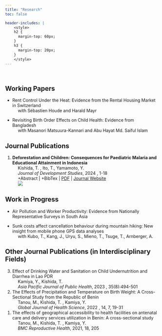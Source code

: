 ```yaml
---
title: "Research"
toc: false

header-includes: |
    <style>
    h2 {
      margin-top: 60px;
    }
    h3 {
      margin-top: 20px;
    }
    </style>
---
```


<!-- Feel free to text me if you don't have access to the full text or PDF. -->
\

## Working Papers

- Rent Control Under the Heat: Evidence from the Rental Housing Market in Switzerland<br>
  &emsp; <span class="co-author">with Sébastien Houde and Harald Mayr</span>

- Revisiting Birth Order Effects on Child Health: Evidence from Bangladesh <br>
  &emsp; <span class="co-author">with Masanori Matsuura-Kannari and Abu Hayat Md. Saiful Islam</span>



## Journal Publications

<ol reversed>
  <!-- --- -->
  <!-- <li> -->
  <!--   **Title**<br> -->
  <!--   &emsp; Kishida, T.<br> -->
  <!--   &emsp; *Journal Name*, 2025<span class="co-author">, xx-xx</span><br> -->
  <!-- </li> -->
  <!-- --- -->
  <li>
    **Deforestation and Children: Consequences for Paediatric Malaria and Educational Attainment in Indonesia**<br>
    &emsp; <span class="author-self">Kishida, T.</span>
    <span class="co-author">, Ito, T., Yamamoto, Y.</span><br>
    &emsp; *Journal of Development Studies*, 2024
    <span class="co-author">, 1-18</span><br>
    &emsp; +Abstract | +BibTex | [PDF](https://takaakikishida.github.io/research/file/2024_JDS_Kishida_Deforestation_and_Children.pdf){target="_blank"} | [Journal Website](https://www.tandfonline.com/doi/full/10.1080/00220388.2024.2404561){target="_blank"}<br>
    &emsp; ![](/image/forest_loss_2012.jpeg)
  </li>
</ol>

<!-- 1. **Deforestation and Children: Consequences for Paediatric Malaria and Educational Attainment in Indonesia**<br> -->
<!--   <span class="author-self">Kishida, T.</span><span class="co-author">, Ito, T., Yamamoto, Y.</span><br> -->
<!--   *Journal of Development Studies*, 2024<span class="co-author">, 1-18</span><br> -->
<!--   +Abstract | +BibTex | [PDF](https://takaakikishida.github.io/file/2024_JDS_Kishida_Deforestation_and_Children.pdf){target="_blank"} | [Journal Website](https://www.tandfonline.com/doi/full/10.1080/00220388.2024.2404561){target="_blank"} -->
<!--   ![](/image/forest_loss_2012.jpeg) -->



## Work in Progress

- Air Pollution and Worker Productivity: Evidence from Nationally Representative Surveys in South Asia

- Sunk costs affect cancellation behaviour during mountain hiking: New insight from mobile phone GPS data analyses<br>
  &emsp; <span class="co-author">with Kubo, T., Kang, J., Uryu, S., Mieno, T., Tsuge, T., Arnberger, A. </span>



## Other Journal Publications (in Interdisciplinary Fields)

<!-- https://stackoverflow.com/questions/77771258/can-quarto-render-a-descending-ordered-markdown-list-into-revealjs -->

<ol reversed>
  <li>
    Effect of Drinking Water and Sanitation on Child Undernutrition and Diarrhea in Lao PDR<br>
    &emsp; <span class="co-author">Kamiya, Y., </span>
    <span class="author-self">Kishida, T.</span><br>
    &emsp; *Asia Pacific Journal of Public Health*, 2023
    <span class="co-author">, 35(8):494-501</span><br>
  </li>
  <!-- --- -->
  <li>
    The Effects of Precipitation and Temperature on Birth Weight: A Cross-Sectional Study from the Republic of Benin<br>
    &emsp; <span class="co-author">Tanou, M., </span>
    <span class="author-self">Kishida, T.</span>
    <span class="co-author">, Kamiya, Y.</span><br>
    &emsp; *Global Journal of Health Science*, 2022
    <span class="co-author">, 14, 7, 19-31</span><br>
  </li>
  <!-- --- -->
  <li>
    The effects of geographical accessibility to health facilities on antenatal care and delivery services utilization in Benin: A cross-sectional study<br>
    &emsp; <span class="co-author">Tanou, M., </span>
    <span class="author-self">Kishida, T.</span>
    <span class="co-author">, Kamiya, Y.</span><br>
    &emsp; *BMC Reproductive Health*, 2021<span class="co-author">, 18, 205</span><br>
  </li>
</ol>

